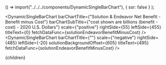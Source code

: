 


  () => import("../../../components/DynamicSingleBarChart"),
  { ssr: false }
);

<DynamicSingleBarChart
  barChartTitle={"Solution & Endeavor Net Benefit - Benefit minus Cost"}
  barChartSubTitle={"cost shown are billions (benefit - cost) - 2020 U.S. Dollars"}
  scale={"positive"}
  rightSide={55}
  leftSide={455}
  titleText={0}
  fetchDataFunc={solutionEndeavorBenefitMinusCost}
/>
<DynamicSingleBarChart
  barChartTitle={""}
  scale={"negative"}
  rightSide={485}
  leftSide={-20}
  solutionBackgroundOffset={605}
  titleText={495}
  fetchDataFunc={solutionEndeavorBenefitMinusCost}
/>

<SolutionEndeavorTable />

  <Article 
    focusAreaUrl={focusAreaUrl} 
    hierarchy={hierarchy} 
    site={site}
  >
    {children}
  </Article

>
